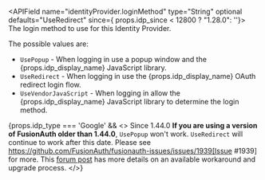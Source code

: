 
<APIField name="identityProvider.loginMethod" type="String" optional defaults="UseRedirect" since={ props.idp_since < 12800 ? "1.28.0": ''}>
  The login method to use for this Identity Provider.

  The possible values are:

   * `UsePopup` - When logging in use a popup window and the {props.idp_display_name} JavaScript library.
   * `UseRedirect` - When logging in use the {props.idp_display_name} OAuth redirect login flow.
   * `UseVendorJavaScript` - When logging in allow the {props.idp_display_name} JavaScript library to determine the login method.

  {props.idp_type === 'Google' && <>
    <span class="text-green-600">Since 1.44.0</span>
    **If you are using a version of FusionAuth older than 1.44.0**, `UsePopup` won't work. `UseRedirect` will continue to work after this date. Please see https://github.com/FusionAuth/fusionauth-issues/issues/1939[Issue #1939] for more. This [forum post](/community/forum/topic/2329/upcoming-google-identity-provider-changes) has more details on an available workaround and upgrade process.
  </>}
</APIField>
